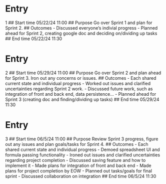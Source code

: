 # Entry
1
## Start time
05/22/24 11:00
## Purpose
Go over Sprint 1 and plan for Sprint 2.
## Outcomes
- Discussed everyone's indivial progress
- Planned ahead for Sprint 2, creating google doc and deciding on/dividing up tasks
## End time
05/22/24 11:30

# Entry
2
## Start time
05/29/24 11:00
## Purpose
Go over Sprint 2 and plan ahead for Sprint 3. Iron out any concerns or issues.
## Outcomes
- Each shared current state and individual progress
- Worked out issues and clarified uncertainties regarding Sprint 2 work.
- Discussed future work, such as integration of front and back end, data persistence...
- Planned ahead for Sprint 3 (creating doc and finding/dividing up tasks)
## End time
05/29/24 11:30

# Entry
3
## Start time
06/5/24 11:00
## Purpose
Review Sprint 3 progress, figure out any issues and plan goals/tasks for Sprint 4.
## Outcomes
- Each shared current state and individual progress
- Demoed spreadsheet UI and formula passing functionality
- Ironed out issues and clarified uncertainties regarding project completion
- Discussed saving feature and how to implement it
- Made plans for integration of front and back end
- Made plans for project completion by EOW
- Planned out tasks/goals for final sprint
- Discussed collaboration on integration
## End time
06/5/24 11:30
